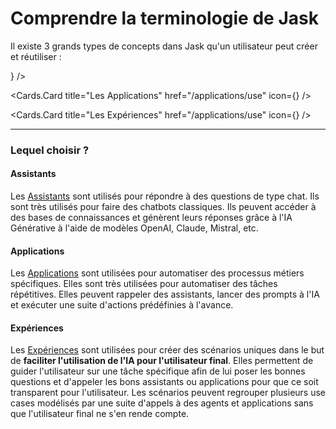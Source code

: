 
# Comprendre la terminologie de Jask

Il existe 3 grands types de concepts dans Jask qu'un utilisateur peut créer et réutiliser :

<Cards>
  <Cards.Card
    title="Les Assistants"
    href="/chats_room/assistants"
    icon={<Bot />}
  />

  <Cards.Card
    title="Les Applications"
    href="/applications/use"
    icon={<Package />}
  />

  <Cards.Card
    title="Les Expériences"
    href="/applications/use"
    icon={<Workflow />}
  />
</Cards>

---

### Lequel choisir ?

#### Assistants

Les [Assistants](/chats_room/assistants) sont utilisés pour répondre à des questions de type chat. Ils sont très utilisés pour faire des chatbots classiques. Ils peuvent accéder à des bases de connaissances et génèrent leurs réponses grâce à l'IA Générative à l'aide de modèles OpenAI, Claude, Mistral, etc.

#### Applications

Les [Applications](/applications/use) sont utilisées pour automatiser des processus métiers spécifiques. Elles sont très utilisées pour automatiser des tâches répétitives. Elles peuvent rappeler des assistants, lancer des prompts à l'IA et exécuter une suite d'actions prédéfinies à l'avance.

#### Expériences

Les [Expériences](/applications/use) sont utilisées pour créer des scénarios uniques dans le but de **faciliter l'utilisation de l'IA pour l'utilisateur final**.
Elles permettent de guider l'utilisateur sur une tâche spécifique afin de lui poser les bonnes questions et d'appeler les bons assistants ou applications pour que ce soit transparent pour l'utilisateur.
Les scénarios peuvent regrouper plusieurs use cases modélisés par une suite d'appels à des agents et applications sans que l'utilisateur final ne s'en rende compte.
